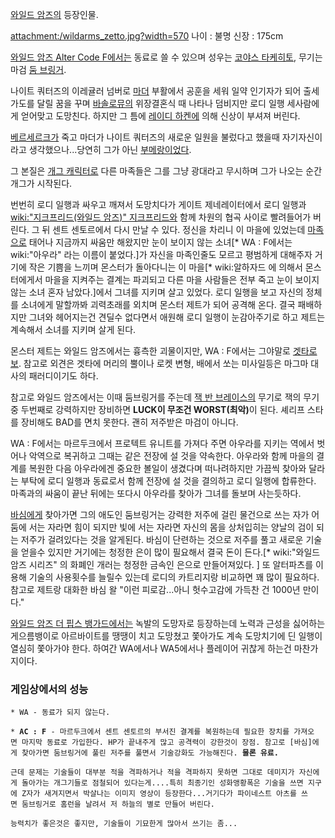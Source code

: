 [[와일드 암즈]]의 등장인물.

attachment:/wildarms_zetto.jpg?width=570
나이 : 불명
신장 : 175cm

[[와일드 암즈 Alter Code F]]에서는 동료로 쓸 수 있으며 성우는 [[코야스 타케히토]], 무기는 마검 [[둠 브링거]].

나이트 쿼터즈의 이레귤러 넘버로 [[마더]] 부활에서 공훈을 세워 일약 인기자가 되어 출세가도를 달릴 꿈을 꾸며 [[바솔로뮤]]의 위장결혼식 때 나타나 덤비지만 로디 일행 세사람에게 얻어맞고 도망친다. 하지만 그 틈에 [[레이디 하켄]]에 의해 신상이 부셔져 버린다.

[[베르세르크]]가 죽고 마더가 나이트 쿼터즈의 새로운 일원을 불렀다고 했을때 자기자신이라고 생각했으나...당연히 그가 아닌 [[부메랑]]이었다.

그 본질은 [[개그 캐릭터]]로 다른 마족들은 그를 그냥 광대라고 무시하며 그가 나오는 순간 개그가 시작된다.

{{{#!html
<iframe width="560" height="315" src="//www.youtube.com/embed/ITOgRbFCgu4" frameborder="0" allowfullscreen></iframe>
}}}
번번히 로디 일행과 싸우고 깨져서 도망치다가 게이트 제네레이터에서 로디 일행과 [[wiki:"지크프리드(와일드 암즈)" 지크프리드]]와 함께 차원의 협곡 사이로 빨려들어가 버린다. 그 뒤 센트 센토르에서 다시 만날 수 있다. 정신을 차리니 이 마을에 있었는데 [[마족]]으로 태어나 지금까지 싸움만 해왔지만 눈이 보이지 않는 소녀[* WA : F에서는 wiki:"아우라" 라는 이름이 붙었다.]가 자신을 마족인줄도 모르고 평범하게 대해주자 거기에 작은 기쁨을 느끼며 몬스터가 돌아다니는 이 마을[* wiki:알하자드 에 의해서 몬스터에게서 마을을 지켜주는 결계는 파괴되고 다른 마을 사람들은 전부 죽고 눈이 보이지 않는 소녀 혼자 남았다.]에서 그녀를 지키며 살고 있었다. 로디 일행을 보고 자신의 정체를 소녀에게 말할까봐 괴력초래를 외치며 몬스터 제트가 되어 공격해 온다. 결국 패배하지만 그녀와 헤어지는건 견딜수 없다면서 애원해 로디 일행이 눈감아주기로 하고 제트는 계속해서 소녀를 지키며 살게 된다.

몬스터 제트는 와일드 암즈에서는 흉측한 괴물이지만, WA : F에서는 그야말로 [[겟타로보]]. 참고로 외견은 겟타에 머리의 뿔이나 로켓 변형, 배에서 쏘는 미사일등은 마그마 대사의 패러디이기도 하다.

참고로 와일드 암즈에서는 이때 둠브링거를 주는데 [[잭 반 브레이스]]의 무기로 잭의 무기중 두번째로 강력하지만 장비하면 '''LUCK이 무조건 WORST(최악)'''이 된다. 셰리프 스타를 장비해도 BAD를 면치 못한다. 괜히 저주받은 마검이 아니다.

WA : F에서는 마르두크에서 프로텍트 유니트를 가져다 주면 아우라를 지키는 역에서 벗어나 악역으로 복귀하고 그때는 같은 전장에 설 것을 약속한다. 아우라와 함께 마을의 결계를 복원한 다음 아우라에겐 중요한 볼일이 생겼다며 떠나려하지만 가끔씩 찾아와 달라는 부탁에 로디 일행과 동료로서 함께 전장에 설 것을 결의하고 로디 일행에 합류한다.
마족과의 싸움이 끝난 뒤에는 또다시 아우라를 찾아가 그녀를 돌보며 사는듯하다.

[[바심]]에게 찾아가면 그의 애도인 둠브링거는 강력한 저주에 걸린 물건으로 쓰는 자가 어둠에 서는 자라면 힘이 되지만 빛에 서는 자라면 자신의 몸을 상처입히는 양날의 검이 되는 저주가 걸려있다는 것을 알게된다. 바심이 단련하는 것으로 저주를 풀고 새로운 기술을 얻을수 있지만 거기에는 청정한 은이 많이 필요해서 결국 돈이 든다.[* wiki:"와일드 암즈 시리즈" 의 화폐인 개러는 청정한 금속인 은으로 만들어져있다. ] 또 알터파츠를 이용해 기술의 사용횟수를 늘릴수 있는데 로디의 카트리지랑 비교하면 꽤 많이 필요하다. 참고로 제트랑 대화한 바심 왈 "이런 피로감...아니 헛수고감에 가득찬 건 1000년 만이다."

[[와일드 암즈 더 핍스 뱅가드]]에서는 녹발의 도망자로 등장하는데 노력과 근성을 싫어하는 게으름뱅이로 아르바이트를 땡땡이 치고 도망쳤고 쫓아가도 계속 도망치기에 딘 일행이 열심히 쫓아가야 한다. 하여간 WA에서나 WA5에서나 플레이어 귀찮게 하는건 마찬가지이다.

=== 게임상에서의 성능 ===
 * WA - 동료가 되지 않는다.

 * '''AC : F''' - 마르두크에서 센트 센토르의 부서진 결계를 복원하는데 필요한 장치를 가져오면 마지막 동료로 가입한다. HP가 끝내주게 많고 공격력이 강한것이 장점. 참고로 [바심]에게 찾아가면 둠브링거에 풀린 저주를 풀면서 기술강화도 가능해진다. '''물론 유료.'''

 근데 문제는 기술들이 대부분 적을 격파하거나 적을 격파하지 못하면 그대로 데미지가 자신에게 돌아가는 개그기들로 점철되어 있다는게....특히 최종기인 성화앵황폭은 기술을 쓰면 지구에 Z자가 새겨지면서 박살나는 이미지 영상이 등장한다...거기다가 파이네스트 아츠를 쓰면 둠브링거로 홈런을 날려서 저 하늘의 별로 만들어 버린다.

 능력치가 좋은것은 좋지만, 기술들이 기묘한게 많아서 쓰기는 좀...
